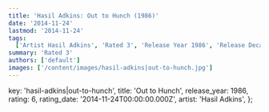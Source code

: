 ```yaml
---
title: 'Hasil Adkins: Out to Hunch (1986)'
date: '2014-11-24'
lastmod: '2014-11-24'
tags:
  ['Artist Hasil Adkins', 'Rated 3', 'Release Year 1986', 'Release Decade 1980']
summary: 'Rated 3'
authors: ['default']
images: ['/content/images/hasil-adkins|out-to-hunch.jpg']
---
```


  key: 'hasil-adkins|out-to-hunch',
  title: 'Out to Hunch',
  release_year: 1986,
  rating: 6,
  rating_date: '2014-11-24T00:00:00.000Z',
  artist: 'Hasil Adkins',
};

<MusicRating data={data} />
